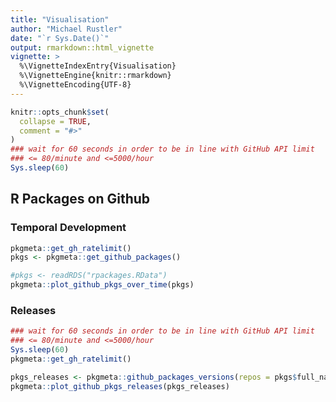 ```yaml
---
title: "Visualisation"
author: "Michael Rustler"
date: "`r Sys.Date()`"
output: rmarkdown::html_vignette
vignette: >
  %\VignetteIndexEntry{Visualisation}
  %\VignetteEngine{knitr::rmarkdown}
  %\VignetteEncoding{UTF-8}
---
```


```r
knitr::opts_chunk$set(
  collapse = TRUE,
  comment = "#>"
)
### wait for 60 seconds in order to be in line with GitHub API limit
### <= 80/minute and <=5000/hour
Sys.sleep(60)
```

## R Packages on Github 

### Temporal Development


```r
pkgmeta::get_gh_ratelimit()
pkgs <- pkgmeta::get_github_packages()

#pkgs <- readRDS("rpackages.RData")
pkgmeta::plot_github_pkgs_over_time(pkgs)

```

### Releases

```r
### wait for 60 seconds in order to be in line with GitHub API limit
### <= 80/minute and <=5000/hour
Sys.sleep(60)
pkgmeta::get_gh_ratelimit()

pkgs_releases <- pkgmeta::github_packages_versions(repos = pkgs$full_name)
pkgmeta::plot_github_pkgs_releases(pkgs_releases)
```
